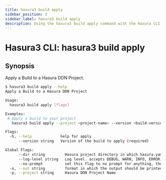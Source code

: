```yaml
---
title: hasura3 build apply
sidebar_position: 3
sidebar_label: hasura3 build apply
description: Using the hasura3 build apply command with the Hasura CLI
---
```


# Hasura3 CLI: hasura3 build apply 

## Synopsis
Apply a Build to a Hasura DDN Project.

```bash
$ hasura3 build apply --help
Apply a Build to a Hasura DDN Project

Usage:
  hasura3 build apply [flags]

Examples:
 # Apply a build to your project
   hasura3 build apply --project <project-name> --version <build-version>

Flags:
  -h, --help             help for apply
      --version string   Version of the build to apply (required)

Global Flags:
      --dir string         Hasura project directory in which hasura.yaml is present (default ".")
      --log-level string   Log level. accepts DEBUG, WARN, INFO, ERROR, FATAL (default "INFO")
      --no-prompt          set this flag to no prompt for anything, the command fails if any input is missing
  -o, --out string         format in which the output should be printed, accepts table, json and yaml (default "table")
  -p, --project string     Hasura DDN Project Name
```

